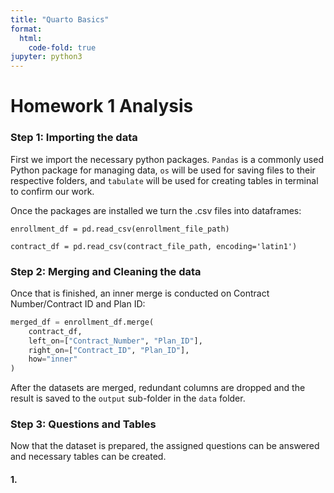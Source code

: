 ```yaml
---
title: "Quarto Basics"
format:
  html:
    code-fold: true
jupyter: python3
---
```


# Homework 1 Analysis

### Step 1: Importing the data 
First we import the necessary python packages.
`Pandas` is a commonly used Python package for managing data, `os` will be used for saving files to their respective folders, and `tabulate` will be used for creating tables in terminal to confirm our work.

Once the packages are installed we turn the .csv files into dataframes:

`enrollment_df = pd.read_csv(enrollment_file_path)`

`contract_df = pd.read_csv(contract_file_path, encoding='latin1')`

### Step 2: Merging and Cleaning the data
Once that is finished, an inner merge is conducted on Contract Number/Contract ID and Plan ID:

```python
merged_df = enrollment_df.merge(
    contract_df,
    left_on=["Contract_Number", "Plan_ID"],
    right_on=["Contract_ID", "Plan_ID"],
    how="inner"
)
```

After the datasets are merged, redundant columns are dropped and the result is saved to the `output` sub-folder in the `data` folder.

### Step 3: Questions and Tables

Now that the dataset is prepared, the assigned questions can be answered and necessary tables can be created.

#### 1. 
